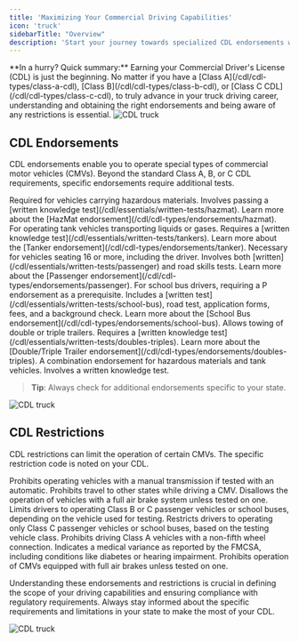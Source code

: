 ```yaml
---
title: 'Maximizing Your Commercial Driving Capabilities'
icon: 'truck'
sidebarTitle: "Overview"
description: 'Start your journey towards specialized CDL endorsements with our introductory guide. Learn what endorsements are, why they are crucial, and how they can broaden your driving career opportunities.'
---
```

<Snippet file="andrei.mdx" />
<Tip>**In a hurry? Quick summary:** Earning your Commercial Driver's License (CDL) is just the beginning. No matter if you have a [Class A](/cdl/cdl-types/class-a-cdl), [Class B](/cdl/cdl-types/class-b-cdl), or [Class C CDL](/cdl/cdl-types/class-c-cdl), to truly advance in your truck driving career, understanding and obtaining the right endorsements and being aware of any restrictions is essential.</Tip>

<Frame>
  <img src="https://driving-tests.org/wp-content/uploads/2019/01/cdl-1.jpg" alt="CDL truck"/>
</Frame>

## CDL Endorsements

CDL endorsements enable you to operate special types of commercial motor vehicles (CMVs). Beyond the standard Class A, B, or C CDL requirements, specific endorsements require additional tests.

<AccordionGroup>
  <Accordion title="H Endorsement (Hazardous Materials)">
    Required for vehicles carrying hazardous materials. Involves passing a [written knowledge test](/cdl/essentials/written-tests/hazmat). Learn more about the [HazMat endorsement](/cdl/cdl-types/endorsements/hazmat).
  </Accordion>
  <Accordion title="N Endorsement (Tank Vehicle)">
    For operating tank vehicles transporting liquids or gases. Requires a [written knowledge test](/cdl/essentials/written-tests/tankers). Learn more about the [Tanker endorsement](/cdl/cdl-types/endorsements/tanker).
  </Accordion>
  <Accordion title="P Endorsement (Passenger Vehicle)">
    Necessary for vehicles seating 16 or more, including the driver. Involves both [written](/cdl/essentials/written-tests/passenger) and road skills tests. Learn more about the [Passenger endorsement](/cdl/cdl-types/endorsements/passenger).
  </Accordion>
  <Accordion title="S Endorsement (School Bus)">
    For school bus drivers, requiring a P endorsement as a prerequisite. Includes a [written test](/cdl/essentials/written-tests/school-bus), road test, application forms, fees, and a background check. Learn more about the [School Bus endorsement](/cdl/cdl-types/endorsements/school-bus).
  </Accordion>
  <Accordion title="T Endorsement (Double and Triple Trailer)">
    Allows towing of double or triple trailers. Requires a [written knowledge test](/cdl/essentials/written-tests/doubles-triples). Learn more about the [Double/Triple Trailer endorsement](/cdl/cdl-types/endorsements/doubles-triples).
  </Accordion>
  <Accordion title="X Endorsement (Hauling HazMat freight via tanker truck)">
    A combination endorsement for hazardous materials and tank vehicles. Involves a written knowledge test. 
  </Accordion>
</AccordionGroup>


> **Tip**: Always check for additional endorsements specific to your state.

<Frame>
  <img src="https://driving-tests.org/wp-content/uploads/2019/01/cdl-3.jpg" alt="CDL truck"/>
</Frame>

## CDL Restrictions

CDL restrictions can limit the operation of certain CMVs. The specific restriction code is noted on your CDL.

<AccordionGroup>
  <Accordion title="E Restriction (Manual Transmission)">
    Prohibits operating vehicles with a manual transmission if tested with an automatic.
  </Accordion>
  <Accordion title="K Restriction (Interstate Travel)">
    Prohibits travel to other states while driving a CMV.
  </Accordion>
  <Accordion title="L Restriction (Air Brakes)">
    Disallows the operation of vehicles with a full air brake system unless tested on one.
  </Accordion>
  <Accordion title="M Restriction (Class A Passenger Vehicle)">
    Limits drivers to operating Class B or C passenger vehicles or school buses, depending on the vehicle used for testing.
  </Accordion>
  <Accordion title="N Restriction (Class C Passenger Vehicle)">
    Restricts drivers to operating only Class C passenger vehicles or school buses, based on the testing vehicle class.
  </Accordion>
  <Accordion title="O Restriction (Fifth-Wheel Connection)">
    Prohibits driving Class A vehicles with a non-fifth wheel connection.
  </Accordion>
  <Accordion title="V Restriction (Medical Variance)">
    Indicates a medical variance as reported by the FMCSA, including conditions like diabetes or hearing impairment.
  </Accordion>
  <Accordion title="Z Restriction (Air Brakes)">
    Prohibits operation of CMVs equipped with full air brakes unless tested on one.
  </Accordion>
</AccordionGroup>

Understanding these endorsements and restrictions is crucial in defining the scope of your driving capabilities and ensuring compliance with regulatory requirements. Always stay informed about the specific requirements and limitations in your state to make the most of your CDL.

<Frame>
  <img src="https://driving-tests.org/wp-content/uploads/2019/01/cdl-2.jpg" alt="CDL truck"/>
</Frame>